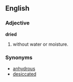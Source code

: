 ==English==
===Adjective===
'''dried'''
# without water or moisture.
===Synonyms===
*[[anhydrous]] 
*[[desiccated]]